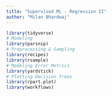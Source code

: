 ```yaml
---
title: "Supervised ML - Regression II"
author: "Milan Bhardwaj"
---
```


```r
library(tidyverse)
# Modeling
library(parsnip)
# Preprocessing & Sampling
library(recipes)
library(rsample)
# Modeling Error Metrics
library(yardstick)
# Plotting Decision Trees
library(rpart.plot)
library(workflows)
```